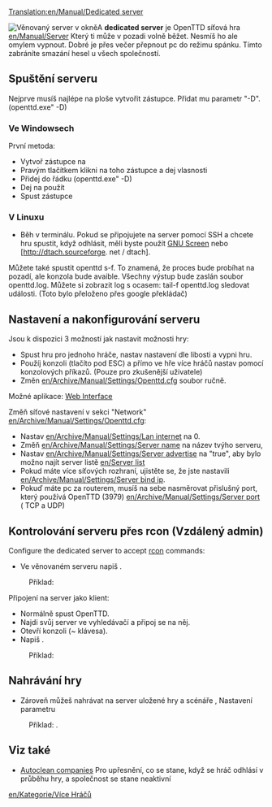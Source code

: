 [[Translation:en/Manual/Dedicated server]]

[[File:en/Manual/Dedicated server.png|right|frame|Věnovaný server v okně]]A '''dedicated server''' je OpenTTD síťová hra [[en/Manual/Server]] 
Který ti může v pozadi volně běžet. 
Nesmíš ho ale omylem vypnout. 
Dobré je přes večer přepnout pc do režimu spánku. 
Tímto zabráníte smazání hesel u všech společností.

==Spuštění serveru==
Nejprve musíš najlépe na ploše vytvořit zástupce. 
Přidat mu parametr "-D". (openttd.exe" -D)

===Ve Windowsech===
První metoda:
*Vytvoř zástupce na {{en/C|openttd.exe|}}
*Pravým tlačítkem klikni na toho zástupce a dej vlasnosti
*Přidej {{en/-D|}} do řádku (openttd.exe" -D)
*Dej na použít
*Spust zástupce

===V Linuxu===
* Běh {{en/C| OpenTTD-D |}} v terminálu. Pokud se připojujete na server pomocí SSH a chcete hru spustit, když odhlásit, měli byste použít [http://www.gnu.org/software/screen/ GNU Screen] nebo [http://dtach.sourceforge. net / dtach].

Můžete také spustit openttd s-f. To znamená, že proces bude probíhat na pozadí, ale konzola bude avaible. Všechny výstup bude zaslán soubor openttd.log. Můžete si zobrazit log s ocasem: tail-f openttd.log sledovat události. (Toto bylo přeloženo přes google překládač)

==Nastavení a nakonfigurování serveru==
Jsou k dispozici 3 možností jak nastavit možnosti hry:
*Spust hru pro jednoho hráče, nastav nastavení dle libosti a vypni hru.
*Použíj konzoli (tlačíto pod ESC) a přímo ve hře více hráčů nastav pomocí konzolových příkazů. (Pouze pro zkušenější uživatele)
*Změn [[en/Archive/Manual/Settings/Openttd.cfg]] soubor ručně.
Možné aplikace: [http://www.tt-forums.net/viewtopic.php?f=29&t=33967 Web Interface]


Změň síťové nastavení v sekci "Network" [[en/Archive/Manual/Settings/Openttd.cfg]]:
*Nastav [[en/Archive/Manual/Settings/Lan internet]] na 0.
*Změň [[en/Archive/Manual/Settings/Server name]] na název tvýho serveru, 
*Nastav [[en/Archive/Manual/Settings/Server advertise]] na "true", aby bylo možno najít server listě [[en/Server list]]
*Pokud máte více síťových rozhraní, ujistěte se, že jste nastavili [[en/Archive/Manual/Settings/Server bind ip]].
*Pokuď máte pc za routerem, musíš na sebe nasměrovat přislušný port, který používá OpenTTD (3979) [[en/Archive/Manual/Settings/Server port]] ( TCP a UDP)

==Kontrolování serveru přes rcon (Vzdálený admin)==
Configure the dedicated server to accept [[en/Manual/Console#server-commands|rcon]] commands:
*Ve věnovaném serveru napiš {{en/C|rcon_pw <password>|}}. 
:Příklad: {{en/C|rcon_pw 12345|}}


Připojení na server jako klient:
*Normálně spust OpenTTD.
*Najdi svůj server ve vyhledávačí a připoj se na něj.
*Otevří konzoli (~ klávesa).
*Napiš {{en/C|rcon <password> "<command>"|}}. 
:Příklad: {{en/C|rcon 12345 "kick 5"|}}

==Nahrávání hry==
*Zároveň můžeš nahrávat na server uložené hry a scénáře {{en/C|-g "<názevsouboru>"|}}, Nastavení parametru
:Příklad: {{en/C|openttd.exe -D -g "scenario/echo.scn"|}}.

==Viz také==
*[[en/Archive/Manual/Settings/Autoclean companies|Autoclean companies]]   Pro upřesnění, co se stane, když se hráč odhlásí v průběhu hry, a společnost se stane neaktivní

[[en/Kategorie/Více Hráčů]]